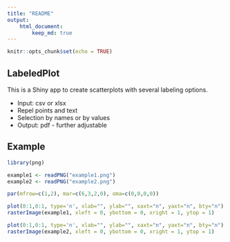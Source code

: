 ```yaml
---
title: "README"
output: 
    html_document:
        keep_md: true
---
```


```r
knitr::opts_chunk$set(echo = TRUE)
```


## LabeledPlot

This is a Shiny app to create scatterplots with several labeling options.

* Input: csv or xlsx
* Repel points and text
* Selection by names or by values
* Output: pdf - further adjustable


## Example



```r
library(png)

example1 <- readPNG("example1.png")
example2 <- readPNG("example2.png")

par(mfrow=c(1,2), mar=c(6,3,2,0), oma=c(0,0,0,0))

plot(0:1,0:1, type='n', xlab="", ylab="", xaxt="n", yaxt="n", bty="n")
rasterImage(example1, xleft = 0, ybottom = 0, xright = 1, ytop = 1)

plot(0:1,0:1, type='n', xlab="", ylab="", xaxt="n", yaxt="n", bty="n")
rasterImage(example2, xleft = 0, ybottom = 0, xright = 1, ytop = 1)


```



